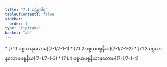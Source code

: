 ```yaml
---
title: "7.1 ပဋိစ္စဝါရ"
tableOfContents: false
sidebar:
  order: 1
type: "tipitaka"
basket: "ab"
---
```



<DynamicBreadcrumb />



<TableOfContents>
* [7.1.1 ပစ္စယာနုလောမ](7-1/7-1-1)
* [7.1.2 ပစ္စယပစ္စနီယ](7-1/7-1-2)
* [7.1.3 ပစ္စယာနုလောမပစ္စနီယ](7-1/7-1-3)
* [7.1.4 ပစ္စယပစ္စနီယာနုလောမ](7-1/7-1-4)
</TableOfContents>